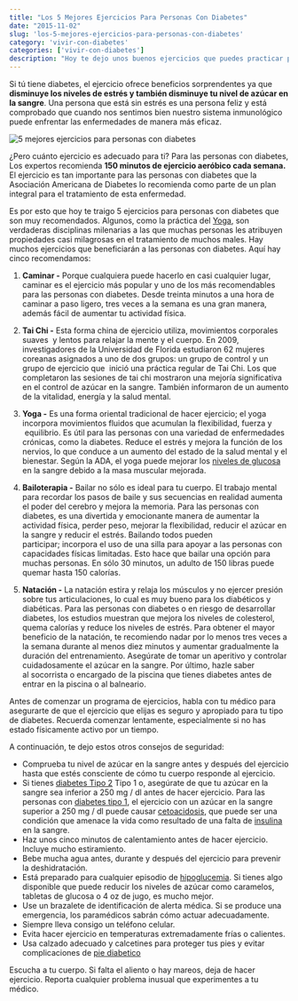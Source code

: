 ```yaml
---
title: "Los 5 Mejores Ejercicios Para Personas Con Diabetes"
date: "2015-11-02"
slug: 'los-5-mejores-ejercicios-para-personas-con-diabetes'
category: 'vivir-con-diabetes'
categories: ['vivir-con-diabetes']
description: "Hoy te dejo unos buenos ejercicios que puedes practicar para ayudar a vencer la diabetes. Son muy sencillos y eficaces. Los 5 Mejores Ejercicios Para Personas Con Diabetes"
---
```


Si tú tiene diabetes, el ejercicio ofrece beneficios sorprendentes ya que **disminuye los niveles de estrés y también disminuye tu nivel de azúcar en la sangre**. Una persona que está sin estrés es una persona feliz y está comprobado que cuando nos sentimos bien nuestro sistema inmunológico puede enfrentar las enfermedades de manera más eficaz.

![5 mejores ejercicios para personas con diabetes](/images/mejores-ejercicios-para-personas-con-diabetes.webp)

¿Pero cuánto ejercicio es adecuado para ti? Para las personas con diabetes, Los expertos recomienda **150 minutos de ejercicio aeróbico cada semana.** El ejercicio es tan importante para las personas con diabetes que la Asociación Americana de Diabetes lo recomienda como parte de un plan integral para el tratamiento de esta enfermedad.

Es por esto que hoy te traigo 5 ejercicios para personas con diabetes que son muy recomendados. Algunos, como la práctica del [Yoga](/yoga-contra-la-diabetes/), son verdaderas disciplinas milenarias a las que muchas personas les atribuyen propiedades casi milagrosas en el tratamiento de muchos males. Hay muchos ejercicios que beneficiarán a las personas con diabetes. Aquí hay cinco recomendamos:

1. **Caminar -** Porque cualquiera puede hacerlo en casi cualquier lugar, caminar es el ejercicio más popular y uno de los más recomendables para las personas con diabetes. Desde treinta minutos a una hora de caminar a paso ligero, tres veces a la semana es una gran manera, además fácil de aumentar tu actividad física.

2. **Tai Chi -** Esta forma china de ejercicio utiliza, movimientos corporales suaves  y lentos para relajar la mente y el cuerpo. En 2009, investigadores de la Universidad de Florida estudiaron 62 mujeres coreanas asignados a uno de dos grupos: un grupo de control y un grupo de ejercicio que  inició una práctica regular de Tai Chi. Los que completaron las sesiones de tai chi mostraron una mejoría significativa en el control de azúcar en la sangre. También informaron de un aumento de la vitalidad, energía y la salud mental.

3. **Yoga -** Es una forma oriental tradicional de hacer ejercicio; el yoga incorpora movimientos fluidos que acumulan la flexibilidad, fuerza y  equilibrio. Es útil para las personas con una variedad de enfermedades crónicas, como la diabetes. Reduce el estrés y mejora la función de los nervios, lo que conduce a un aumento del estado de la salud mental y el bienestar. Según la ADA, el yoga puede mejorar los [niveles de glucosa](/cuanto-es-el-nivel-normal-de-glucosa/) en la sangre debido a la masa muscular mejorada.

4. **Bailoterapia -** Bailar no sólo es ideal para tu cuerpo. El trabajo mental para recordar los pasos de baile y sus secuencias en realidad aumenta el poder del cerebro y mejora la memoria. Para las personas con diabetes, es una divertida y emocionante manera de aumentar la actividad física, perder peso, mejorar la flexibilidad, reducir el azúcar en la sangre y reducir el estrés. Bailando todos pueden participar; incorpora el uso de una silla para apoyar a las personas con capacidades físicas limitadas. Esto hace que bailar una opción para muchas personas. En sólo 30 minutos, un adulto de 150 libras puede quemar hasta 150 calorías.

5. **Natación -** La natación estira y relaja los músculos y no ejercer presión sobre tus articulaciones, lo cual es muy bueno para los diabéticos y diabéticas. Para las personas con diabetes o en riesgo de desarrollar diabetes, los estudios muestran que mejora los niveles de colesterol, quema calorías y reduce los niveles de estrés. Para obtener el mayor beneficio de la natación, te recomiendo nadar por lo menos tres veces a la semana durante al menos diez minutos y aumentar gradualmente la duración del entrenamiento. Asegúrate de tomar un aperitivo y controlar cuidadosamente el azúcar en la sangre. Por último, hazle saber al socorrista o encargado de la piscina que tienes diabetes antes de entrar en la piscina o al balneario.

Antes de comenzar un programa de ejercicios, habla con tu médico para asegurarte de que el ejercicio que elijas es seguro y apropiado para tu tipo de diabetes. Recuerda comenzar lentamente, especialmente si no has estado físicamente activo por un tiempo.

A continuación, te dejo estos otros consejos de seguridad:

- Comprueba tu nivel de azúcar en la sangre antes y después del ejercicio hasta que estés consciente de cómo tu cuerpo responde al ejercicio.
- Si tienes [diabetes Tipo 2](/diabetes-tipo-2/) Tipo 1 o, asegúrate de que tu azúcar en la sangre sea inferior a 250 mg / dl antes de hacer ejercicio. Para las personas con [diabetes tipo 1](/diabetes-tipo-1-diagnosticado/), el ejercicio con un azúcar en la sangre superior a 250 mg / dl puede causar [cetoacidosis](/que-es-la-cetoacidosis-diabetica/), que puede ser una condición que amenace la vida como resultado de una falta de [insulina](/que-es-la-insulina-cuantos-tipos-existen/) en la sangre.
- Haz unos cinco minutos de calentamiento antes de hacer ejercicio. Incluye mucho estiramiento.
- Bebe mucha agua antes, durante y después del ejercicio para prevenir la deshidratación.
- Está preparado para cualquier episodio de [hipoglucemia](/la-hipoglucemia-nivel-bajo-de-azucar-en-sangre/). Si tienes algo disponible que puede reducir los niveles de azúcar como caramelos, tabletas de glucosa o 4 oz de jugo, es mucho mejor.
- Use un brazalete de identificación de alerta médica. Si se produce una emergencia, los paramédicos sabrán cómo actuar adecuadamente.
- Siempre lleva consigo un teléfono celular.
- Evita hacer ejercicio en temperaturas extremadamente frías o calientes.
- Usa calzado adecuado y calcetines para proteger tus pies y evitar complicaciones de [pie diabetico](/pie-diabetico)

Escucha a tu cuerpo. Si falta el aliento o hay mareos, deja de hacer ejercicio. Reporta cualquier problema inusual que experimentes a tu médico.

